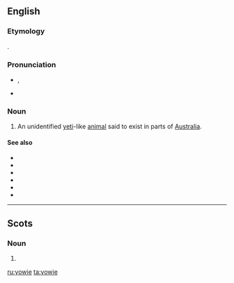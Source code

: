 ==English==
{{wikipedia|Yowie (cryptid)}}

===Etymology===
{{bor|en|kld|yuwi|t=dream spirit}}.

===Pronunciation===
* {{enPR|you'wi}}, {{IPA|/ˈjaʊwi/|lang=en}}
* {{rhymes|aʊi|lang=en}}

===Noun===
{{en-noun|yowies}}

# {{lb|en|Australia|cryptozoology}} An unidentified [[yeti]]-like [[animal]] said to exist in parts of [[Australia]].

====See also====
* {{l|en|abominable snowman}}
* {{l|en|Bigfoot}}
* {{l|en|bunyip}}
* {{l|en|min min lights}}
* {{l|en|sasquatch}}
* {{l|en|yeti}}

----

==Scots==

===Noun===
{{sco-noun}}

# {{diminutive of|yowe||ewe|lang=sco}}

[[ru:yowie]]
[[ta:yowie]]